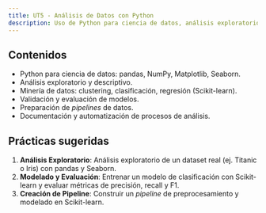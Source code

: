 ```yaml
---
title: UT5 - Análisis de Datos con Python
description: Uso de Python para ciencia de datos, análisis exploratorio, minería de datos y pipelines.
---
```


## Contenidos

-   Python para ciencia de datos: pandas, NumPy, Matplotlib, Seaborn.
-   Análisis exploratorio y descriptivo.
-   Minería de datos: clustering, clasificación, regresión (Scikit-learn).
-   Validación y evaluación de modelos.
-   Preparación de *pipelines* de datos.
-   Documentación y automatización de procesos de análisis.

## Prácticas sugeridas

1.  **Análisis Exploratorio**: Análisis exploratorio de un dataset real (ej. Titanic o Iris) con pandas y Seaborn.
2.  **Modelado y Evaluación**: Entrenar un modelo de clasificación con Scikit-learn y evaluar métricas de precisión, recall y F1.
3.  **Creación de Pipeline**: Construir un *pipeline* de preprocesamiento y modelado en Scikit-learn.